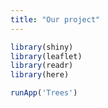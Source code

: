 ```yaml
---
title: "Our project"
---
```


```r
library(shiny)
library(leaflet)
library(readr)
library(here)
```


```r
runApp('Trees')
```

